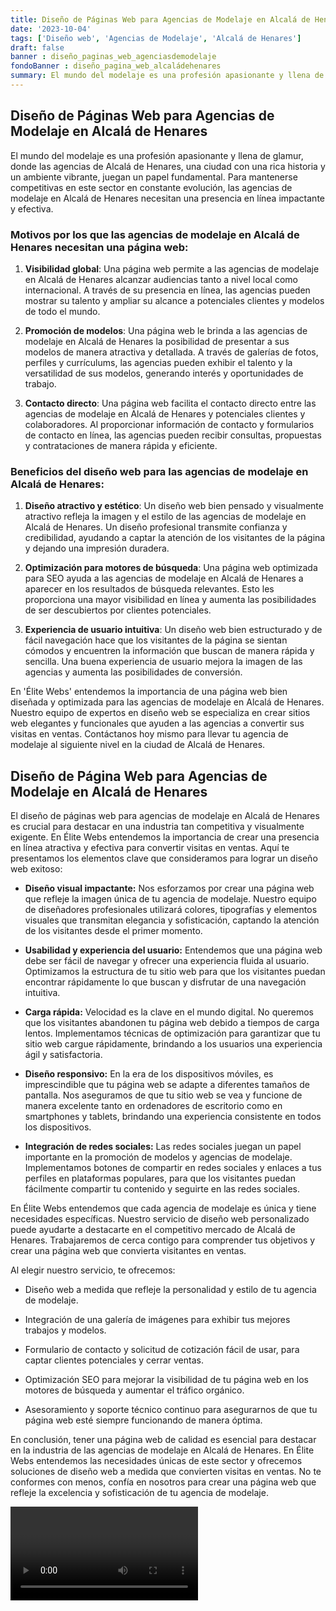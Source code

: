 ```yaml
---
title: Diseño de Páginas Web para Agencias de Modelaje en Alcalá de Henares
date: '2023-10-04'
tags: ['Diseño web', 'Agencias de Modelaje', 'Alcalá de Henares']
draft: false
banner : diseño_paginas_web_agenciasdemodelaje
fondoBanner : diseño_pagina_web_alcaládehenares
summary: El mundo del modelaje es una profesión apasionante y llena de glamur, donde las agencias de Alcalá de Henares, una ciudad con una rica historia y un ambiente vibrante, juegan un papel fundamental. Para mantenerse competitivas en este sector en constante evolución, las agencias de modelaje en Alcalá de Henares necesitan una presencia en línea impactante y efectiva.
---
```


## Diseño de Páginas Web para Agencias de Modelaje en Alcalá de Henares

El mundo del modelaje es una profesión apasionante y llena de glamur, donde las agencias de Alcalá de Henares, una ciudad con una rica historia y un ambiente vibrante, juegan un papel fundamental. Para mantenerse competitivas en este sector en constante evolución, las agencias de modelaje en Alcalá de Henares necesitan una presencia en línea impactante y efectiva.

### Motivos por los que las agencias de modelaje en Alcalá de Henares necesitan una página web:

1. **Visibilidad global**: Una página web permite a las agencias de modelaje en Alcalá de Henares alcanzar audiencias tanto a nivel local como internacional. A través de su presencia en línea, las agencias pueden mostrar su talento y ampliar su alcance a potenciales clientes y modelos de todo el mundo.

2. **Promoción de modelos**: Una página web le brinda a las agencias de modelaje en Alcalá de Henares la posibilidad de presentar a sus modelos de manera atractiva y detallada. A través de galerías de fotos, perfiles y currículums, las agencias pueden exhibir el talento y la versatilidad de sus modelos, generando interés y oportunidades de trabajo.

3. **Contacto directo**: Una página web facilita el contacto directo entre las agencias de modelaje en Alcalá de Henares y potenciales clientes y colaboradores. Al proporcionar información de contacto y formularios de contacto en línea, las agencias pueden recibir consultas, propuestas y contrataciones de manera rápida y eficiente.

### Beneficios del diseño web para las agencias de modelaje en Alcalá de Henares:

1. **Diseño atractivo y estético**: Un diseño web bien pensado y visualmente atractivo refleja la imagen y el estilo de las agencias de modelaje en Alcalá de Henares. Un diseño profesional transmite confianza y credibilidad, ayudando a captar la atención de los visitantes de la página y dejando una impresión duradera.

2. **Optimización para motores de búsqueda**: Una página web optimizada para SEO ayuda a las agencias de modelaje en Alcalá de Henares a aparecer en los resultados de búsqueda relevantes. Esto les proporciona una mayor visibilidad en línea y aumenta las posibilidades de ser descubiertos por clientes potenciales.

3. **Experiencia de usuario intuitiva**: Un diseño web bien estructurado y de fácil navegación hace que los visitantes de la página se sientan cómodos y encuentren la información que buscan de manera rápida y sencilla. Una buena experiencia de usuario mejora la imagen de las agencias y aumenta las posibilidades de conversión.

En 'Élite Webs' entendemos la importancia de una página web bien diseñada y optimizada para las agencias de modelaje en Alcalá de Henares. Nuestro equipo de expertos en diseño web se especializa en crear sitios web elegantes y funcionales que ayuden a las agencias a convertir sus visitas en ventas. Contáctanos hoy mismo para llevar tu agencia de modelaje al siguiente nivel en la ciudad de Alcalá de Henares.

<GifSeo />

<Cta />

## Diseño de Página Web para Agencias de Modelaje en Alcalá de Henares

El diseño de páginas web para agencias de modelaje en Alcalá de Henares es crucial para destacar en una industria tan competitiva y visualmente exigente. En Élite Webs entendemos la importancia de crear una presencia en línea atractiva y efectiva para convertir visitas en ventas. Aquí te presentamos los elementos clave que consideramos para lograr un diseño web exitoso:

- **Diseño visual impactante:** Nos esforzamos por crear una página web que refleje la imagen única de tu agencia de modelaje. Nuestro equipo de diseñadores profesionales utilizará colores, tipografías y elementos visuales que transmitan elegancia y sofisticación, captando la atención de los visitantes desde el primer momento.

- **Usabilidad y experiencia del usuario:** Entendemos que una página web debe ser fácil de navegar y ofrecer una experiencia fluida al usuario. Optimizamos la estructura de tu sitio web para que los visitantes puedan encontrar rápidamente lo que buscan y disfrutar de una navegación intuitiva.

- **Carga rápida:** Velocidad es la clave en el mundo digital. No queremos que los visitantes abandonen tu página web debido a tiempos de carga lentos. Implementamos técnicas de optimización para garantizar que tu sitio web cargue rápidamente, brindando a los usuarios una experiencia ágil y satisfactoria.

- **Diseño responsivo:** En la era de los dispositivos móviles, es imprescindible que tu página web se adapte a diferentes tamaños de pantalla. Nos aseguramos de que tu sitio web se vea y funcione de manera excelente tanto en ordenadores de escritorio como en smartphones y tablets, brindando una experiencia consistente en todos los dispositivos.

- **Integración de redes sociales:** Las redes sociales juegan un papel importante en la promoción de modelos y agencias de modelaje. Implementamos botones de compartir en redes sociales y enlaces a tus perfiles en plataformas populares, para que los visitantes puedan fácilmente compartir tu contenido y seguirte en las redes sociales.

En Élite Webs entendemos que cada agencia de modelaje es única y tiene necesidades específicas. Nuestro servicio de diseño web personalizado puede ayudarte a destacarte en el competitivo mercado de Alcalá de Henares. Trabajaremos de cerca contigo para comprender tus objetivos y crear una página web que convierta visitantes en ventas.

Al elegir nuestro servicio, te ofrecemos:

- Diseño web a medida que refleje la personalidad y estilo de tu agencia de modelaje.

- Integración de una galería de imágenes para exhibir tus mejores trabajos y modelos.

- Formulario de contacto y solicitud de cotización fácil de usar, para captar clientes potenciales y cerrar ventas.

- Optimización SEO para mejorar la visibilidad de tu página web en los motores de búsqueda y aumentar el tráfico orgánico.

- Asesoramiento y soporte técnico continuo para asegurarnos de que tu página web esté siempre funcionando de manera óptima.

En conclusión, tener una página web de calidad es esencial para destacar en la industria de las agencias de modelaje en Alcalá de Henares. En Élite Webs entendemos las necesidades únicas de este sector y ofrecemos soluciones de diseño web a medida que convierten visitas en ventas. No te conformes con menos, confía en nosotros para crear una página web que refleje la excelencia y sofisticación de tu agencia de modelaje.

<Video />

<CtaBot job='Agencias de Modelaje' city='Alcalá de Henares'/>

<Gmaps query='Alcalá de Henares+españa+maps' />